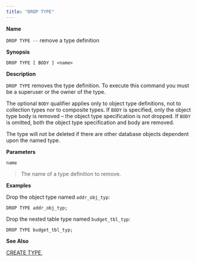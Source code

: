 ```yaml
---
title: "DROP TYPE"
---
```


**Name**

`DROP TYPE --` remove a type definition

**Synopsis**

``` text
DROP TYPE [ BODY ] <name>
```

**Description**

`DROP TYPE` removes the type definition. To execute this command you must be a superuser or the owner of the type.

The optional `BODY` qualifier applies only to object type definitions, not to collection types nor to composite types. If `BODY` is specified, only the object type body is removed – the object type specification is not dropped. If `BODY` is omitted, both the object type specification and body are removed.

The type will not be deleted if there are other database objects dependent upon the named type.

**Parameters**

`name`

> The name of a type definition to remove.

**Examples**

Drop the object type named `addr_obj_typ`:

``` text
DROP TYPE addr_obj_typ;
```

Drop the nested table type named `budget_tbl_typ`:

``` text
DROP TYPE budget_tbl_typ;
```

**See Also**

[CREATE TYPE](create_type),
